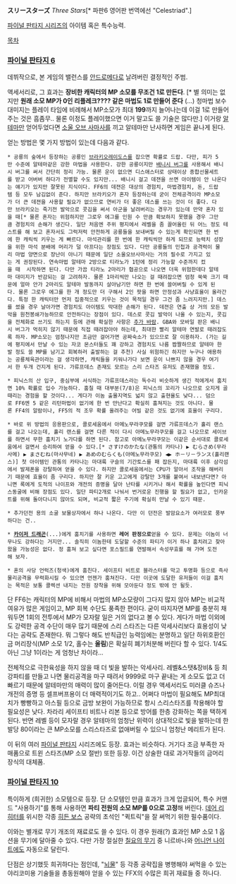 '''スリースターズ''' ''Three Stars''[* 파판6 영어판 번역에선 "Celestriad".]

[[파이널 판타지 시리즈]]의 아이템 혹은 특수능력.

[[목차]]

=== [[파이널 판타지 6]] ===
데뷔작으로, 본 게임의 밸런스를 [[안드로메다]]로 날려버린 결정적인 주범.

액세서리로, 그 효과는 '''장비한 캐릭터의 MP 소모를 무조건 1로 만든다'''. [* 별 의미는 없지만 '''원래 소모 MP가 0인 리플레크???? 같은 마법도 1로 만들어 준다''' (...) 청마법 보수 대미지는 플레이 타임에 비례해서 MP소모가 최대 '''199'''까지 늘어나는데 이걸 1로 만들어주는 것은 흠좀무.. 물론 이정도 플레이했으면 이거 말고도 쓸 기술은 많다만.] 이거랑 [[알테마]]만 얻어두었다면 [[소울 오브 사마사]]를 끼고 알테마만 난사하면 게임은 끝나게 된다.

얻는 방법은 몇 가지 방법이 있는데 다음과 같다.

 * 공룡의 숲에서 등장하는 공룡인 [[브라키오레이도스]]를 잡으면 확률로 드랍. 다만, 피가 5만 수준에 알테마같은 강한 마법을 사용한다. 강한 공룡이지만 [[배니시 버그]]를 사용해서 배니시 버그를 써서 간단히 정리 가능. 물론 운이 없으면 디스애스터로 상태이상 종합선물세트를 받고 어버버 하다가 전멸할 수도 있지만... 배니시 걸고 데젼을 쓰면 아이템이 안 나온다는 얘기가 있지만 잘못된 지식이다. FF6의 데젼은 대상의 경험치, 마법경험치, 돈, 드랍템 등 모두 남김없이 준다. 하지만 브라키오가 혼자 등장하는데 굳이 전체공격이라 MP소모가 더 큰 데젼을 사용할 필요가 없으므로 연비가 더 좋은 데스를 쓰는 것이 더 좋다. 다만 브라키오는 죽기전 발악으로 콧김을 써서 아군을 날려버리는 경우가 있는데 만약 혼자 있을 때[* 물론 혼자는 위험하지만 그로우 에그를 인원 수 만큼 확보하지 못했을 경우 그만큼 경험치의 손해가 생긴다. 일단 처음엔 주위 평지에서 레벨을 좀 끌어올린 뒤 어느 정도 테스트를 해 보고 혼자서도 그럭저럭 안전하게 공룡들을 보내버릴 수 있는게 확인되면 한 번에 한 캐릭씩 키우는 게 빠르다. 마석관리를 한 번에 한 캐릭씩만 하게 되므로 능력치 성장을 위한 마석 분배에 머리가 덜 아프다는 장점도 있다. 다만 공룡들의 민첩과 공격력이 물리 마법 양면으로 장난이 아니기 때문에 일단 소울오브사마사는 거의 필수로 가지고 있는 게 권장된다. 연속마법 알테마 2방으로 티라노가 1턴에 정리 가능할 수준까지 컸을 때  시작하면 된다. 다만 가끔 티라노 2마리가 협공으로 나오면 더욱 위험한데다 알테마 대미지가 반감되는 걸 고려하자. 물론 1마리씩만 나오는 걸 때려잡으면 엄청 쑥쑥 크기 때문에 얼마 안가 2마리도 알테마 발동까지 살아남기만 하면 한 번에 쓸어버릴 수 있게 된다. 물론 그로우 에그를 한 개 정도만 더 구해서 2인 팟을 하면 안정성과 사냥효율이 올라간다. 특정 한 캐릭터만 먼저 집중적으로 키우는 것이 목적일 경우 그건 좀 느려지지만.] 데스를 썼을 경우 날아가면 경험치도 아이템도 막대한 손해가 된다. 데젼은 연출 상 거의 모든 발악을 원천봉쇄가능하므로 안전하다는 장점이 있다. 데스로 콧김 발악이 나올 수 있는지, 콧김을 전체화로 쓰기도 하는지 등에 관해 확실한 사항은 [[추가 바람]]. GBA와 모바일 판은 배니시 버그가 먹히지 않기 때문에 직접 때려잡아야 하는데, 최대한 빨리 알테마 연발로 때려잡도록 하자. MP소모는 엄청나지만 조금만 걸어가면 공짜숙소가 있으므로 잘 이용하자. (가는 길에 평지에서 만날 수 있는 자코 몬스터들도 꽤 강하고 경험치도 나름 짭짤하므로 알테마 한발 정도 쓸 MP를 남기고 회복하러 출발하는 걸 추천) 사실 위험하긴 하지만 누구나 애용하는 공룡체육관이라는 걸 생각하면, 캐릭들을 키워나가다 보면 운이 나쁘지 않을 경우 여기서 한 두개 건지게 된다. 가류프데스 존재도 모르는 스리 스타즈 유저도 존재했을 정도.

 * 피닉스의 산 입구, 중심부에 서식하는 가류프데스라는 독수리 비슷하게 생긴 적에게서 훔치면 10% 확률로 입수 가능하다. 훔칠 때 대부분(7/8)은 피닉스의 꼬리가 나오므로 오지게 골때리는 경험을 할 것이다... 게다가 이놈 출몰지역도 넓지 않고 출현율도 낮다... 덤으로 FF6엔 5 같은 리턴마법이 없기에 한 번 만난다고 확실히 훔쳐지는 것도 아니다. 물론 FF4의 알람이나, FF5의 적 조우 확률 올려주는 어빌 같은 것도 없기에 효율이 구리다.

 * 바로 위 방법의 응용판으로, 콜로세움에서 아메노무라쿠모를 걸면 가류프데스가 홀리 랜스를 걸고 나오는데, 홀리 랜스를 걸면 다른 적이 다시 아메노무라쿠모를 걸고 나오므로 세이브를 하면서 무한 훔치기 노가다를 하면 된다. 참고로 아메노무라쿠모는 이같은 순서대로 콜로세움에서 걸면서 승리하여 얻을 수 있다.[* さすけのかたな(관통의 카타나) ▶ むらさめ(무라사메) ▶ まさむね(마사무네) ▶ あめのむらくも(아메노무라쿠모) ◀▶ ホ－リ－ランス(홀리랜스)] 첫 아이템인 관통의 카타나는 마대륙 구슬의 기간토스를 패 잡든지, 마대륙 이후 삼각섬에서 발제폰을 강탈하여 얻을 수 있다. 하지만 콜로세움에서는 CPU가 알아서 조작을 해버리기 때문에 효율이 좀 구리다. 하지만 잘 키운 고고에게 강탈만 3개를 붙여서 내보낸다면? 아니면 록에게 도적의 나이프와 개전의 증명을 달아 난타를 시키거나 해서 확률을 높인다면 피닉스동굴에 비해 장점도 있다. 일단 파티2개로 나눠서 번거로운 진행을 할 필요가 없고, 인카운트를 위해 돌아다니지 않아도 되며, 비교적 짧은 주기에 확실히 만날 수 있기 때문.

 * 추가던전 용의 소굴 보물상자에서 하나 나온다. 다만 이 던전은 발암요소가 여러모로 풍부하다는 건..


 * '''[[카이저 드래곤]]'''(...)에게 훔치기를 사용하면 '''레어 판정으로'''얻을 수 있다. 문제는 이놈이 너무나도 강하다는 거지만... 솔직히 이놈한테 도달할 수준의 파티가 이거 하나 훔치려고 찾아왔을 가능성은 없다. 정 훔쳐 보고 싶다면 포스필드를 연발해서 속성무효를 해 가며 도전해 보자.

 * 혼의 사당 언럭즈(청색)에게 훔친다. 세이프티 비트로 블라스터를 막고 투명화 등으로 즉사물리공격을 무력화시킬 수 있으면 언젠가 훔쳐진다. 다만 이곳에 도달한 유저들이 이걸 훔치는 목적은 보통 콜렉션 내지는 전원 장착을 위해 모아둔다 정도 밖에 안 될듯. 

단 FF6는 캐릭터의 MP에 비해서 마법의 MP소모량이 그다지 많지 않아 MP는 비교적 여유가 많은 게임이고, MP 회복 수단도 풍족한 편이다. 굳이 따지자면 MP를 충분히 채워두면 1회의 전투에서 MP가 모자랄 일은 거의 없다고 볼 수 있다. 게다가 마법 이외에도 강력한 공격 수단이 매우 많기 때문에 스리 스타즈는 다른 악세사리보다 효용성이 낮다는 공략도 존재한다. 뭐 그렇다 해도 반칙급인 능력임에는 분명하고 일단 하위호환인 금 머리장식(MP 소모 1/2, 홀수는 '''올림''')은 확실히 폐기처분해 버린다 할 수 있다. 1/4도 아닌 그냥 1이라는 게 엄청난 차이라...

전체적으로 극한육성을 하지 않을 때 더 빛을 발하는 악세사리. 레벨&스탯&장비& 등 최강파티를 만들고 나면 물리공격을 마구 때려서 9999로 마구 끝내는 게 소모도 없고 더 빠르기 때문에 알테마만의 매력이 많이 줄어든다. 이럴 경우 액세서리도 미러클 슈즈나 개전의 증명 등 셀프버프용이 더 매력적이기도 하고.. 어쩌다 마법이 필요해도 MP최대치가 빵빵하고 아스필 등으로 금방 보완이 가능하므로 항시 스리스타즈를 착용해야 할 필요성은 낮다. 차라리 세이프티 비트나 리본 등으로 방어를 한층 강화하는 쪽을 택하게 된다. 반면 레벨 등이 모자랄 경우 알테마의 엄청난 위력이 상대적으로 빛을 발하는데 한 발당 80이라는 큰 MP소모를 스리스타즈로 없애버릴 수 있으니 엄청난 메리트가 된다.

이 뒤의 여러 [[파이널 판타지]] 시리즈에도 등장. 효과는 비슷하다. 거기다 조금 부족한 자매품으로 트윈 스타즈(MP 소모 절반) 또한 등장. 이건 상술한 대로 과거작들의 금머리장식의 대체품.

=== [[파이널 판타지 10]] ===
특이하게 (희귀한) 소모템으로 등장. 단 소모템인 만큼 효과가 크게 업글되어, 특수 커맨드 "사용하기"를 통해 사용하면 '''파티 전원의 소모 MP를 0으로 고정'''해 버린다. [[데어 리히터]]를 위시한 각종 [[히든 보스]] 공략의 초석인 "퀵트릭"을 잘 써먹기 위한 필수품이다.

이와는 별개로 무기 개조의 재료로도 쓸 수 있다. 이 경우 원래(?) 효과인 MP 소모 1 옵션을 무기에 달아줄 수 있다. 다만 가장 절실한 [[칠요의 무기]] 중 니르바나와 [[양파 검사|어니언 나이트]]에도 자동으로 달린다.

단점은 상기했듯 희귀하다는 점인데, "[[뇌물]]" 등 각종 공략집을 병행해야 써먹을 수 있는 야리코미용 기술들을 총동원해야 얻을 수 있는 FFX의 수많은 희귀 재료들 중 하나다.

